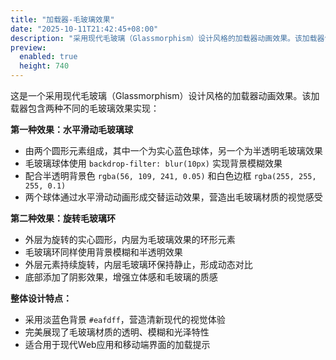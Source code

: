 ```yaml
---
title: "加载器-毛玻璃效果"
date: "2025-10-11T21:42:45+08:00"
description: "采用现代毛玻璃（Glassmorphism）设计风格的加载器动画效果。该加载器包含两种不同的毛玻璃效果实现"
preview:
  enabled: true
  height: 740
---
```



这是一个采用现代毛玻璃（Glassmorphism）设计风格的加载器动画效果。该加载器包含两种不同的毛玻璃效果实现：

**第一种效果：水平滑动毛玻璃球**

- 由两个圆形元素组成，其中一个为实心蓝色球体，另一个为半透明毛玻璃效果
- 毛玻璃球体使用 `backdrop-filter: blur(10px)` 实现背景模糊效果
- 配合半透明背景色 `rgba(56, 109, 241, 0.05)` 和白色边框 `rgba(255, 255, 255, 0.1)`
- 两个球体通过水平滑动动画形成交替运动效果，营造出毛玻璃材质的视觉感受

**第二种效果：旋转毛玻璃环**

- 外层为旋转的实心圆形，内层为毛玻璃效果的环形元素
- 毛玻璃环同样使用背景模糊和半透明效果
- 外层元素持续旋转，内层毛玻璃环保持静止，形成动态对比
- 底部添加了阴影效果，增强立体感和毛玻璃的质感

**整体设计特点：**

- 采用淡蓝色背景 `#eafdff`，营造清新现代的视觉体验
- 完美展现了毛玻璃材质的透明、模糊和光泽特性
- 适合用于现代Web应用和移动端界面的加载提示


<CodeViewer  />